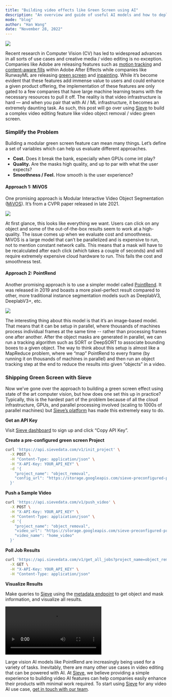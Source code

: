 ```yaml
---
title: "Building video effects like Green Screen using AI"
description: "An overview and guide of useful AI models and how to deploy them to build video effects like Green Screen"
mode: "blog"
author: "Han Wang"
date: "November 28, 2022"
---
```


<Example>
  <div class="flex items-center justify-center">
    <img class="w-full" src="https://camo.githubusercontent.com/fcab9b95f7cb63fe497c9c645e1a7c001c5f42e2c7ebc0ec9367e3503fcb63dd/68747470733a2f2f696d6775722e636f6d2f707972594b434a2e676966" />
  </div>
</Example>

Recent research in Computer Vision (CV) has led to widespread advances in all sorts of use cases and creative media / video editing is no exception. Companies like Adobe are releasing features such as [motion tracking](https://www.adobe.com/products/aftereffects/motion-tracking.html) and [content-aware fills](https://helpx.adobe.com/after-effects/using/content-aware-fill.html) within Adobe After Effects while companies like RunwayML are releasing [green screen](https://runwayml.com/green-screen/) and [inpainting](https://runwayml.com/inpainting/). While it’s become evident that these features add immense value to users and could enhance a given product offering, the implementation of these features are only gated to a few companies that have large machine learning teams with the necessary resources to pull it off. The reality is that video infrastructure is hard — and when you pair that with AI / ML infrastructure, it becomes an extremely daunting task. As such, this post will go over using [Sieve](https://www.sievedata.com/) to build a complex video editing feature like video object removal / video green screen.

### Simplify the Problem

Building a modular green screen feature can mean many things. Let’s define a set of variables which can help us evaluate different approaches.

- **Cost.** Does it break the bank, especially when GPUs come int play?
- **Quality.** Are the masks high quality, and up to par with what the user expects?
- **Smoothness / Feel.** How smooth is the user experience?

#### Approach 1: MiVOS

One promising approach is Modular Interactive Video Object Segmentation ([MiVOS](https://hkchengrex.github.io/MiVOS/)). It’s from a CVPR paper released in late 2021.

<Example>
  <div class="flex items-center justify-center">
    <img class="w-full" src="https://camo.githubusercontent.com/cc1db1c9fe7a4cf5fe144330e6ba069db3be880c606a6626607a342629964847/68747470733a2f2f696d6775722e636f6d2f5131636b32544a2e676966" />
  </div>
</Example>

At first glance, this looks like everything we want. Users can click on any object and some of the out-of-the-box results seem to work at a high-quality. The issue comes up when we evaluate cost and smoothness. MiVOS is a large model that can’t be parallelized and is expensive to run, not to mention constant network calls. This means that a mask will have to be recalculated after each click (which takes a couple of seconds) and will require extremely expensive cloud hardware to run. This fails the cost and smoothness test.

#### Approach 2: PointRend

Another promising approach is to use a simpler model called [PointRend](https://github.com/facebookresearch/detectron2/tree/main/projects/PointRend). It was released in 2019 and boasts a more pixel-perfect result compared to other, more traditional instance segmentation models such as DeeplabV3, DeeplabV3+, etc.

<Example>
  <div class="flex items-center justify-center">
    <img class="w-full" src="https://github.com/ayoolaolafenwa/PixelLib/raw/master/Images/compare2.jpg" />
  </div>
</Example>

The interesting thing about this model is that it’s an image-based model. That means that it can be setup in parallel, where thousands of machines process individual frames at the same time -- rather than processing frames one after another. After the object masks are generated in parallel, we can run a tracking algorithm such as SORT or DeepSORT to associate bounding boxes to a given object. The way to think about this setup is almost like a MapReduce problem, where we “map” PointRend to every frame (by running it on thousands of machines in parallel) and then run an object tracking step at the end to reduce the results into given “objects” in a video.

### Shipping Green Screen with Sieve

Now we’ve gone over the approach to building a green screen effect using state of the art computer vision, but how does one set this up in practice? Typically, this is the hardest part of the problem because of all the cloud infrastructure, GPUs, and parallel processing involved (scaling to 1000s of parallel machines) but [Sieve’s platform](https://www.sievedata.com/) has made this extremely easy to do.

**Get an API Key**

Visit [Sieve dashboard](https://app.sievedata.com/) to sign up and click “Copy API Key”.

**Create a pre-configured green screen Project**

```bash Terminal
curl 'https://api.sievedata.com/v1/init_project' \
  -X POST \
  -H "Content-Type: application/json" \
  -H "X-API-Key: YOUR_API_KEY" \
  -d '{
    "project_name": "object_removal",
    "config_url": "https://storage.googleapis.com/sieve-preconfigured-projects/configs/segmentation.json"
  }'
```

**Push a Sample Video**

```bash Terminal
curl 'https://api.sievedata.com/v1/push_video' \
  -X POST \
  -H "X-API-Key: YOUR_API_KEY" \
  -H "Content-Type: application/json" \
  -d '{
    "project_name": "object_removal",
    "video_url": "https://storage.googleapis.com/sieve-preconfigured-projects/videos/home-interior/home_sf.mp4",
    "video_name": "home_video"
  }'
```

**Poll Job Results**

```bash Terminal
curl 'https://api.sievedata.com/v1/get_all_jobs?project_name=object_removal' \
  -X GET \
  -H "X-API-Key: YOUR_API_KEY" \
  -H "Content-Type: application/json"
```

**Visualize Results**

Make queries to [Sieve](https://www.sievedata.com/) using the [metadata endpoint](https://docs.sievedata.com/query/metadata) to get object and mask information, and visualize all results.

<Example resizable>
  <video class="w-full aspect-video rounded-lg shadow-lg" controls="" src="https://storage.googleapis.com/sieve-data-video-test-bucket/dancing.webm"></video>
</Example>

Large vision AI models like PointRend are increasingly being used for a variety of tasks. Inevitably, there are many other use cases in video editing that can be powered with AI. At [Sieve](https://www.sievedata.com/), we believe providing a simple experience to building video AI features can help companies easily enhance their products with minimal work required. To start using [Sieve](https://www.sievedata.com/) for any video AI use case, [get in touch with our team](https://docs.google.com/forms/d/e/1FAIpQLSdoXPC_FXbp_J-S7mp1-0MPIjXN1x84eY1Rqa6cUjvn-D_HRQ/viewform?usp=sf_link).